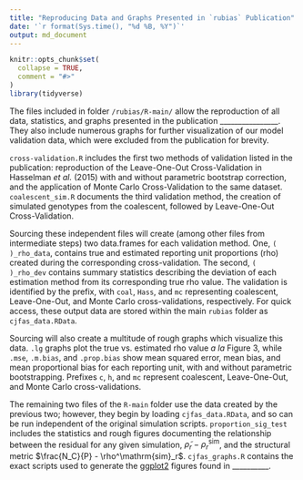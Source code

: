 ```yaml
---
title: "Reproducing Data and Graphs Presented in `rubias` Publication"
date: '`r format(Sys.time(), "%d %B, %Y")`'
output: md_document
---
```


```r
knitr::opts_chunk$set(
  collapse = TRUE,
  comment = "#>"
)
library(tidyverse)
```

The files included in folder `/rubias/R-main/` allow the reproduction of all data, 
statistics, and graphs presented in the publication ________________. They also include 
numerous graphs for further visualization of our model validation data, which were excluded
from the publication for brevity.

`cross-validation.R` includes the first two methods of validation listed in the 
publication: reproduction of the Leave-One-Out Cross-Validation in Hasselman *et al.* (2015) with and without parametric bootstrap correction, and the application of Monte Carlo
Cross-Validation to the same dataset. `coalescent_sim.R` documents the third validation 
method, the creation of simulated genotypes from the coalescent, followed by Leave-One-Out
Cross-Validation.

Sourcing these independent files will create (among other files from intermediate steps)
two data.frames for each validation method. One, `( )_rho_data`, contains true and 
estimated reporting unit proportions (rho) created during the corresponding 
cross-validation. The second, `( )_rho_dev` contains summary statistics describing the 
deviation of each estimation method from its corresponding true rho value. 
The validation is identified by the prefix, with `coal`, `Hass`, and `mc` 
representing coalescent, Leave-One-Out, and Monte Carlo cross-validations, respectively.
For quick access, these output data are stored within the main `rubias` folder as
`cjfas_data.RData`.

Sourcing will also create a multitude of rough graphs which visualize this data. `.lg`
graphs plot the true vs. estimated rho value *a la* Figure 3, while `.mse`, 
`.m.bias`, and `.prop.bias` show mean squared error, mean bias, and mean proportional bias
for each reporting unit, with and without parametric bootstrapping. Prefixes `c`, `h`, 
and `mc` represent coalescent, Leave-One-Out, and Monte Carlo cross-validations.

The remaining two files of the `R-main` folder use the data created by the 
previous two; however, they begin by loading `cjfas_data.RData`, and so can be run
independent of the original simulation scripts. `proportion_sig_test` includes the
statistics and rough figures documenting the relationship between the residual for any 
given simulation, $\tilde{\rho}_r - \rho^\mathrm{sim}_r$, and the structural metric 
$\frac{N_C}{P} -  \rho^\mathrm{sim}_r$. `cjfas_graphs.R` contains the exact 
scripts used to generate the [ggplot2](https://ggplot2.tidyverse.org/) figures found in 
__________. 


